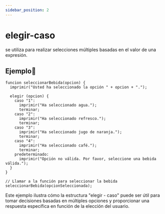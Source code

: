 ```yaml
---
sidebar_position: 2
---
```



# elegir-caso
se utiliza para realizar selecciones múltiples basadas en el valor de una expresión. 

## Ejemplo📝

```dummy
funcion seleccionarBebida(opcion) {
  imprimir("Usted ha seleccionado la opción " + opcion + ".");
  
  elegir (opcion) {
    caso "1":
      imprimir("Ha seleccionado agua.");
      terminar;
    caso "2":
      imprimir("Ha seleccionado refresco.");
      terminar;
    caso "3":
      imprimir("Ha seleccionado jugo de naranja.");
      terminar;
    caso "4":
      imprimir("Ha seleccionado café.");
      terminar;
    predeterminado:
      imprimir("Opción no válida. Por favor, seleccione una bebida válida.");
  }
}

// Llamar a la función para seleccionar la bebida
seleccionarBebida(opcionSeleccionada);
```

Este ejemplo ilustra cómo la estructura "elegir - caso" puede ser útil para tomar decisiones basadas en múltiples opciones y proporcionar una respuesta específica en función de la elección del usuario.

